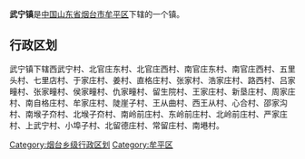 '''武宁镇'''是[[中华人民共和国|中国]][[山东省|山东省]][[烟台市|烟台市]][[牟平区|牟平区]]下辖的一个镇。

== 行政区划 ==

武宁镇下辖西武宁村、北官庄东村、北官庄西村、南官庄东村、南官庄西村、五里头村、七里店村、于家庄村、姜村、直格庄村、张家村、浩家庄村、路西村、吕家疃村、张家疃村、侯家疃村、仇家疃村、留生院村、王家庄村、新垦庄村、周家庄村、南自格庄村、牟家庄村、陡崖子村、王从曲村、西王从村、心合村、邵家沟村、南堠子夼村、北堠子夼村、南岭前庄村、东岭前庄村、北岭前庄村、严家庄村、上武宁村、小埠子村、北留德庄村、常留庄村、南塂村。

{{山东小作品}}
{{牟平区行政区划}}

[[Category:烟台乡级行政区划|Category:烟台乡级行政区划]]
[[Category:牟平区|Category:牟平区]]